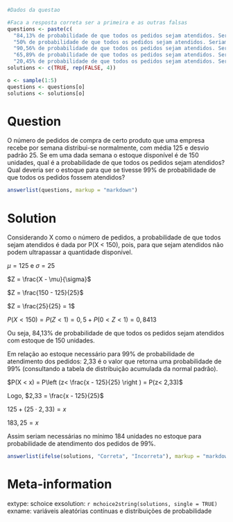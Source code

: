 ```r
#Dados da questao

#Faca a resposta correta ser a primeira e as outras falsas
questions <- paste(c(
  "84,13% de probabilidade de que todos os pedidos sejam atendidos. Seriam necessárias, no mínimo, 184 unidades no estoque para probabilidade de atendimento dos pedidos de 99%.",
  "50% de probabilidade de que todos os pedidos sejam atendidos. Seriam necessárias, no mínimo, 105 unidades no estoque para probabilidade de atendimento dos pedidos de 99%.",
  "90,56% de probabilidade de que todos os pedidos sejam atendidos. Seriam necessárias, no mínimo, 270 unidades no estoque para probabilidade de atendimento dos pedidos de 99%.",
  "65,89% de probabilidade de que todos os pedidos sejam atendidos. Seriam necessárias, no mínimo, 322 unidades no estoque para probabilidade de atendimento dos pedidos de 99%.",
  "20,45% de probabilidade de que todos os pedidos sejam atendidos. Seriam necessárias, no mínimo, 50 unidades no estoque para probabilidade de atendimento dos pedidos de 99%."))
solutions <- c(TRUE, rep(FALSE, 4))

o <- sample(1:5)
questions <- questions[o]
solutions <- solutions[o]
```

Question
========
O número de pedidos de compra de certo produto que uma empresa recebe por semana distribui-se normalmente, com média 125 e desvio padrão 25. Se em uma dada semana o estoque disponível é de 150 unidades, qual é a probabilidade de que todos os pedidos sejam atendidos? Qual deveria ser o estoque para que se tivesse 99% de probabilidade de que todos os pedidos fossem atendidos? 

```r
answerlist(questions, markup = "markdown")
```

Solution
========
Considerando X como o número de pedidos, a probabilidade de que todos sejam atendidos é dada por P(X < 150), pois, para que sejam atendidos não podem ultrapassar a quantidade disponível.

$\mu = 125$ e $\sigma = 25$

$Z = \frac{X - \mu}{\sigma}$

$Z = \frac{150 - 125}{25}$

$Z = \frac{25}{25} = 1$

$P(X < 150) = P(Z < 1) = 0,5 + P(0 < Z < 1) = 0,8413$

Ou seja, 84,13% de probabilidade de que todos os pedidos sejam atendidos com estoque de 150 unidades.

Em relação ao estoque necessário para 99% de probabilidade de atendimento dos pedidos: 2,33 é o valor que retorna uma probabilidade de 99% (consultando a tabela de distribuição acumulada da normal padrão).

$P(X < x) = P\left (z< \frac{x - 125}{25} \right ) = P(z< 2,33)$

Logo, $2,33 = \frac{x - 125}{25}$

$125 + (25 \cdot 2,33) = x$

$183,25 = x$

Assim seriam necessárias no mínimo 184 unidades no estoque para probabilidade de atendimento dos pedidos de 99%. 

```r
answerlist(ifelse(solutions, "Correta", "Incorreta"), markup = "markdown")
```

Meta-information
================
extype: schoice
exsolution: `r mchoice2string(solutions, single = TRUE)`
exname: variáveis aleatórias contínuas e distribuições de probabilidade